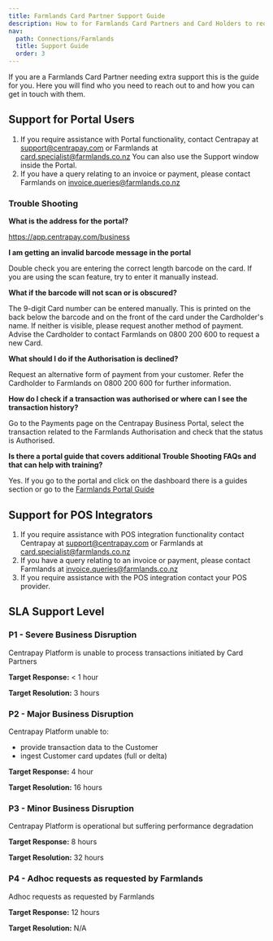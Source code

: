 ```yaml
---
title: Farmlands Card Partner Support Guide
description: How to for Farmlands Card Partners and Card Holders to request support from the relevant company and teams to get the help they need.
nav:
  path: Connections/Farmlands
  title: Support Guide
  order: 3
---
```


If you are a Farmlands Card Partner needing extra support this is the guide for you. Here you will find who you need to reach out to and how you can get in touch with them.

## Support for Portal Users

1. If you require assistance with Portal functionality, contact Centrapay at support@centrapay.com or Farmlands at card.specialist@farmlands.co.nz
You can also use the Support window inside the Portal.
2. If you have a query relating to an invoice or payment, please contact Farmlands on invoice.queries@farmlands.co.nz

### Trouble Shooting

**What is the address for the portal?**

https://app.centrapay.com/business

**I am getting an invalid barcode message in the portal**

Double check you are entering the correct length barcode on the card. If you are using the scan feature, try to enter it manually instead.

**What if the barcode will not scan or is obscured?**

The 9-digit Card number can be entered manually. This is printed on the back below the barcode and on the front of the card under the Cardholder's name. If neither is visible, please request another method of payment. Advise the Cardholder to contact Farmlands on 0800 200 600 to request a new Card.

**What should I do if the Authorisation is declined?**

Request an alternative form of payment from your customer. Refer the Cardholder to Farmlands on 0800 200 600 for further information.

**How do I check if a transaction was authorised or where can I see the transaction history?**

Go to the Payments page on the Centrapay Business Portal, select the transaction related to the Farmlands Authorisation and check that the status is Authorised.

**Is there a portal guide that covers additional Trouble Shooting FAQs and that can help with training?**

Yes. If you go to the portal and click on the dashboard there is a guides section or go to the [Farmlands Portal Guide](https://docs.centrapay.com/guides/farmlands-portal)

## Support for POS Integrators

1. If you require assistance with POS integration functionality contact Centrapay at support@centrapay.com or Farmlands at card.specialist@farmlands.co.nz
2. If you have a query relating to an invoice or payment, please contact Farmlands at invoice.queries@farmlands.co.nz
3. If you require assistance with the POS integration contact your POS provider.

## SLA Support Level

### P1 - Severe Business Disruption

Centrapay Platform is unable to process transactions initiated by Card Partners

**Target Response:** < 1 hour

**Target Resolution:** 3 hours

### P2 - Major Business Disruption

Centrapay Platform unable to:

- provide transaction data to the Customer
- ingest Customer card updates (full or delta)

**Target Response:** 4 hour

**Target Resolution:** 16 hours

### P3 - Minor Business Disruption

Centrapay Platform is operational but suffering performance degradation

**Target Response:** 8 hours

**Target Resolution:** 32 hours

### P4 - Adhoc requests as requested by Farmlands

Adhoc requests as requested by Farmlands

**Target Response:** 12 hours

**Target Resolution:** N/A
